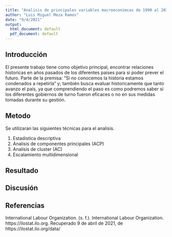 ---
title: "Analisis de principales variables macroeconimcas de 1990 al 2019"
author: "Luis Miguel Meza Ramos"
date: "9/4/2021"
output:
  html_document: default
  pdf_document: default
---


## Introducción
El presente trabajo tiene como objetivo principal, encontrar relaciones historicas en años pasados de los diferentes paises para si poder prever el futuro. 
Parte de la premisa: "Si no conocemos la historia estamos condenados a repetirla" y; también busca evaluar historicamente que tanto avanzo el país, ya que comprendiendo el paso es como podremos saber si los diferentes gobiernos de turno fueron eficaces o no en sus medidas tomadas durante su gestión. 

## Metodo
Se utilizaran las siguientes técnicas para el analisis.

1. Estadistica descriptiva
2. Analisis de componentes principales (ACP)
3. Analisis de cluster (AC)
4. Escalamiento multidimensional

## Resultado

## Discusión

## Referencias

International Labour Organization. (s. f.). International Labour Organization. https://ilostat.ilo.org. Recuperado 9 de abril de 2021, de https://ilostat.ilo.org/data/